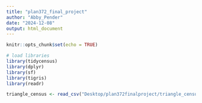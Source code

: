 ```yaml
---
title: "plan372_final_project"
author: "Abby_Pender"
date: "2024-12-08"
output: html_document
---
```


```r
knitr::opts_chunk$set(echo = TRUE)
```

```r
# load libraries
library(tidycensus)
library(dplyr)
library(sf)
library(tigris)
library(readr)
```

```r
triangle_census <- read_csv("Desktop/plan372finalproject/triangle_census.csv")
```

```r

```

```r

```

